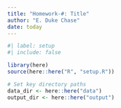 ```yaml
---
title: "Homework-#: Title"
author: "E. Duke Chase"
date: today
---
```

```r
#| label: setup
#| include: false

library(here)
source(here::here("R", "setup.R"))

# Set key directory paths
data_dir <- here::here("data")
output_dir <- here::here("output")
```